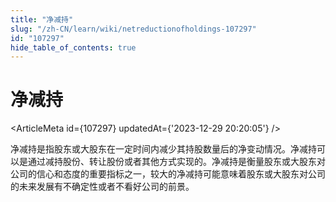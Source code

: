 ```yaml
---
title: "净减持"
slug: "/zh-CN/learn/wiki/netreductionofholdings-107297"
id: "107297"
hide_table_of_contents: true
---
```



<Breadcrumbs current="净减持" />

# 净减持

<ArticleMeta id={107297} updatedAt={'2023-12-29 20:20:05'} />
<div className='border-solid border-b border-t-0 my-4 border-[var(--ifm-color-gray-300)]' />

净减持是指股东或大股东在一定时间内减少其持股数量后的净变动情况。净减持可以是通过减持股份、转让股份或者其他方式实现的。净减持是衡量股东或大股东对公司的信心和态度的重要指标之一，较大的净减持可能意味着股东或大股东对公司的未来发展有不确定性或者不看好公司的前景。
